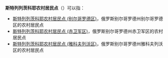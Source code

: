 '''斯特列列茨科耶农村居民点'''（{{lang-ru|Стрелецкое сельское поселение}}）可以指：
* [[斯特列列茨科耶农村居民点_(别尔哥罗德区)|斯特列列茨科耶农村居民点 (别尔哥罗德区)]]，俄罗斯别尔哥罗德州别尔哥罗德区的农村居民点
* [[斯特列列茨科耶农村居民点_(赤卫军区)|斯特列列茨科耶农村居民点 (赤卫军区)]]，俄罗斯别尔哥罗德州赤卫军区的农村居民点
* [[斯特列列茨科耶农村居民点_(雅科夫列沃区)|斯特列列茨科耶农村居民点 (雅科夫列沃区)]]，俄罗斯别尔哥罗德州雅科夫列沃区的农村居民点

{{disambig|cat=俄语译名消歧义}}